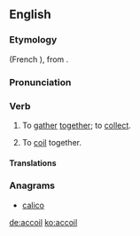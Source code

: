 ==English==

===Etymology===
{{etyl|fro|en}} {{term|acoillir||to receive|lang=fro}} (French {{term|accueillir|lang=fr}}), from {{etyl|la|en}} {{term|accolligo|accolligō|lang=la}}.

===Pronunciation===
{{rfp|lang=en}}

===Verb===
{{en-verb}}

# {{context|transitive|obsolete|lang=en}} To [[gather]] [[together]]; to [[collect]].
# {{rfv-sense}} {{context|transitive|nautical|obsolete|lang=en}} To [[coil]] together.

====Translations====
{{trans-see|nautical sense|coil}}

===Anagrams===
* [[calico#English|calico]]

[[de:accoil]]
[[ko:accoil]]